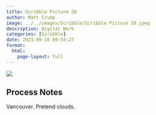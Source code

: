 ```yaml
---
title: Scribble Picture 20
author: Matt Crump
image: ../../images/Scribble/Scribble Picture 20.jpeg
description: Digital Work
categories: [Scribble]
date: 2023-09-10 09:54:27
format:
  html:
    page-layout: full
---
```


![](../../images/Scribble/Scribble Picture 20.jpeg)

## Process Notes

Vancouver. Pretend clouds.
